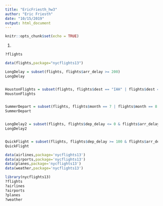 ---
title: "EricFriesth_hw3"
author: "Eric Friesth"
date: "10/15/2019"
output: html_document
---

```{r setup, include=FALSE}
knitr::opts_chunk$set(echo = TRUE)
```
1. 
```{r}

?flights

data(flights,package="nycflights13")

LongDelay = subset(flights, flights$arr_delay >= 200)
LongDelay


HoustonFlights = subset(flights, flights$dest == "IAH" | flights$dest == "HOU")
HoustonFlights


SummerDepart = subset(flights, flights$month == 7 | flights$month == 8 | flights$month == 9)
SummerDepart


LongDelay2 = subset(flights, flights$dep_delay <= 0 & flights$arr_delay >= 200)
LongDelay2


QuickFlight = subset(flights, flights$dep_delay >= 100 & flights$arr_delay < -30)
QuickFlight

```

```{r}

data(airlines,package='nycflights13')
data(airports,package='nycflights13')
data(planes,package='nycflights13')
data(weather,package='nycflights13')

```

```{r}

library(nycflights13)
?flights
?airlines
?airports
?planes
?weather

```




